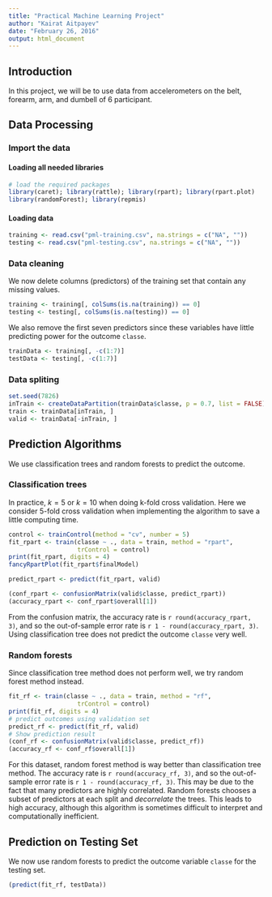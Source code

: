 ```yaml
---
title: "Practical Machine Learning Project"
author: "Kairat Aitpayev"
date: "February 26, 2016"
output: html_document
---
```


## Introduction

In this project, we will be to use data from accelerometers on the belt, forearm, arm, and dumbell of 6 participant.

## Data Processing

### Import the data
#### Loading all needed libraries
```r
# load the required packages
library(caret); library(rattle); library(rpart); library(rpart.plot)
library(randomForest); library(repmis)
```

#### Loading data
```r
training <- read.csv("pml-training.csv", na.strings = c("NA", ""))
testing <- read.csv("pml-testing.csv", na.strings = c("NA", ""))
```

### Data cleaning
We now delete columns (predictors) of the training set that contain any missing values. 
```r
training <- training[, colSums(is.na(training)) == 0]
testing <- testing[, colSums(is.na(testing)) == 0]
```
We also remove the first seven predictors since these variables have little predicting power for the outcome `classe`.
```r
trainData <- training[, -c(1:7)]
testData <- testing[, -c(1:7)]
```

### Data spliting
```r
set.seed(7826) 
inTrain <- createDataPartition(trainData$classe, p = 0.7, list = FALSE)
train <- trainData[inTrain, ]
valid <- trainData[-inTrain, ]
```


## Prediction Algorithms

We use classification trees and random forests to predict the outcome. 

### Classification trees
In practice, $k = 5$ or $k = 10$ when doing k-fold cross validation. Here we consider 5-fold cross validation when implementing the algorithm to save a little computing time.

```r
control <- trainControl(method = "cv", number = 5)
fit_rpart <- train(classe ~ ., data = train, method = "rpart", 
                   trControl = control)
print(fit_rpart, digits = 4)
fancyRpartPlot(fit_rpart$finalModel)

predict_rpart <- predict(fit_rpart, valid)

(conf_rpart <- confusionMatrix(valid$classe, predict_rpart))
(accuracy_rpart <- conf_rpart$overall[1])
```
From the confusion matrix, the accuracy rate is `r round(accuracy_rpart, 3)`, and so the out-of-sample error rate is `r 1 - round(accuracy_rpart, 3)`. Using classification tree does not predict the outcome `classe` very well.

### Random forests
Since classification tree method does not perform well, we try random forest method instead.
```r
fit_rf <- train(classe ~ ., data = train, method = "rf", 
                   trControl = control)
print(fit_rf, digits = 4)
# predict outcomes using validation set
predict_rf <- predict(fit_rf, valid)
# Show prediction result
(conf_rf <- confusionMatrix(valid$classe, predict_rf))
(accuracy_rf <- conf_rf$overall[1])
```
For this dataset, random forest method is way better than classification tree method. The accuracy rate is `r round(accuracy_rf, 3)`, and so the out-of-sample error rate is `r 1 - round(accuracy_rf, 3)`. This may be due to the fact that many predictors are highly correlated. Random forests chooses a subset of predictors at each split and *decorrelate* the trees. This leads to high accuracy, although this algorithm is sometimes difficult to interpret and computationally inefficient. 

## Prediction on Testing Set
We now use random forests to predict the outcome variable `classe` for the testing set. 
```r
(predict(fit_rf, testData))
```